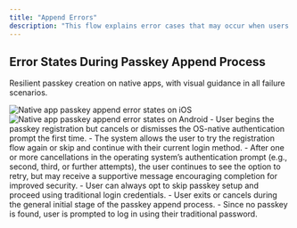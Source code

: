 ```yaml
---
title: "Append Errors"
description: "This flow explains error cases that may occur when users attempt to append a passkey to their account. Proper handling of these errors ensures users can recover smoothly and maintain access to their account."
---
```


## Error States During Passkey Append Process

Resilient passkey creation on native apps, with visual guidance in all failure scenarios.

<Tabs>
<Tab title="iOS">
    <Frame caption="Native: iOS passkey append error states">
        <img
            src="/images/authentication-flow/native-app/append-errorstates-ios-native.png"
            alt="Native app passkey append error states on iOS"
        />
    </Frame>
</Tab>

  <Tab title="Android">
    <Frame caption="Native: Android passkey append error states">
      <img src="/images/authentication-flow/native-app/append-errorstates-android-native.png" alt="Native app passkey append error states on Android" />
    </Frame>
  </Tab>
</Tabs>

<Steps>
    <Step title="Passkey creation aborted during OS prompt (first attempt)">
        - User begins the passkey registration but cancels or dismisses the OS-native authentication prompt the first time.
        - The system allows the user to try the registration flow again or skip and continue with their current login method.
    </Step>
    <Step title="Passkey creation aborted during OS prompt (subsequent attempts)">
        - After one or more cancellations in the operating system’s authentication prompt (e.g., second, third, or further attempts), the user continues to see the option to retry, but may receive a supportive message encouraging completion for improved security.
        - User can always opt to skip passkey setup and proceed using traditional login credentials.
    </Step>
    <Step title="Passkey creation aborted during the append (general) screen">
        - User exits or cancels during the general initial stage of the passkey append process.
        - Since no passkey is found, user is prompted to log in using their traditional password.
    </Step>

</Steps>
